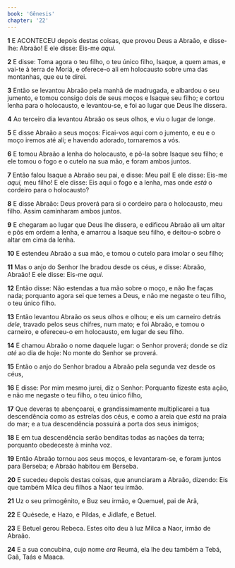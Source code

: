 ```yaml
---
book: 'Gênesis'
chapter: '22'
---
```


**1** E ACONTECEU depois destas coisas, que provou Deus a Abraão, e disse-lhe: Abraão! E ele disse: Eis-me _aqui_.

**2** E disse: Toma agora o teu filho, o teu único filho, Isaque, a quem amas, e vai-te à terra de Moriá, e oferece-o ali em holocausto sobre uma das montanhas, que eu te direi.

**3** Então se levantou Abraão pela manhã de madrugada, e albardou o seu jumento, e tomou consigo dois de seus moços e Isaque seu filho; e cortou lenha para o holocausto, e levantou-se, e foi ao lugar que Deus lhe dissera.

**4** Ao terceiro dia levantou Abraão os seus olhos, e viu o lugar de longe.

**5** E disse Abraão a seus moços: Ficai-vos aqui com o jumento, e eu e o moço iremos até ali; e havendo adorado, tornaremos a vós.

**6** E tomou Abraão a lenha do holocausto, e pô-la sobre Isaque seu filho; e ele tomou o fogo e o cutelo na sua mão, e foram ambos juntos.

**7** Então falou Isaque a Abraão seu pai, e disse: Meu pai! E ele disse: Eis-me _aqui,_ meu filho! E ele disse: Eis aqui o fogo e a lenha, mas onde _está_ o cordeiro para o holocausto?

**8** E disse Abraão: Deus proverá para si o cordeiro para o holocausto, meu filho. Assim caminharam ambos juntos.

**9** E chegaram ao lugar que Deus lhe dissera, e edificou Abraão ali um altar e pôs em ordem a lenha, e amarrou a Isaque seu filho, e deitou-o sobre o altar em cima da lenha.

**10** E estendeu Abraão a sua mão, e tomou o cutelo para imolar o seu filho;

**11** Mas o anjo do Senhor lhe bradou desde os céus, e disse: Abraão, Abraão! E ele disse: Eis-me _aqui_.

**12** Então disse: Não estendas a tua mão sobre o moço, e não lhe faças nada; porquanto agora sei que temes a Deus, e não me negaste o teu filho, o teu único filho.

**13** Então levantou Abraão os seus olhos e olhou; e eis um carneiro detrás _dele_, travado pelos seus chifres, num mato; e foi Abraão, e tomou o carneiro, e ofereceu-o em holocausto, em lugar de seu filho.

**14** E chamou Abraão o nome daquele lugar: o Senhor proverá; donde se diz _até_ ao dia de hoje: No monte do Senhor se proverá.

**15** Então o anjo do Senhor bradou a Abraão pela segunda vez desde os céus,

**16** E disse: Por mim mesmo jurei, diz o Senhor: Porquanto fizeste esta ação, e não me negaste o teu filho, o teu único filho,

**17** Que deveras te abençoarei, e grandissimamente multiplicarei a tua descendência como as estrelas dos céus, e como a areia que _está_ na praia do mar; e a tua descendência possuirá a porta dos seus inimigos;

**18** E em tua descendência serão benditas todas as nações da terra; porquanto obedeceste à minha voz.

**19** Então Abraão tornou aos seus moços, e levantaram-se, e foram juntos para Berseba; e Abraão habitou em Berseba.

**20** E sucedeu depois destas coisas, que anunciaram a Abraão, dizendo: Eis que também Milca deu filhos a Naor teu irmão.

**21** Uz o seu primogênito, e Buz seu irmão, e Quemuel, pai de Arã,

**22** E Quésede, e Hazo, e Pildas, e Jidlafe, e Betuel.

**23** E Betuel gerou Rebeca. Estes oito deu à luz Milca a Naor, irmão de Abraão.

**24** E a sua concubina, cujo nome _era_ Reumá, ela lhe deu também a Tebá, Gaã, Taás e Maaca.
